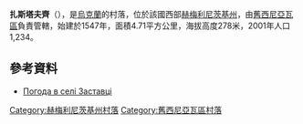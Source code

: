 {{coord|49|35|8|N|27|37|8|E|scale:100000|display=title}}

'''扎斯塔夫齊'''（{{lang-uk|Заставці}}），是[[烏克蘭|烏克蘭]]的村落，位於該國西部[[赫梅利尼茨基州|赫梅利尼茨基州]]，由[[舊西尼亞瓦區|舊西尼亞瓦區]]負責管轄，始建於1547年，面積4.71平方公里，海拔高度278米，2001年人口1,234。

==參考資料==
* [http://weather.in.ua/ua/hmel'nickaja/8640 Погода в селі Заставці] {{Wayback|url=http://weather.in.ua/ua/hmel'nickaja/8640 |date=20111220160232 }}

{{DEFAULTSORT:Заставці}}
[[Category:赫梅利尼茨基州村落|Category:赫梅利尼茨基州村落]]
[[Category:舊西尼亞瓦區村落|Category:舊西尼亞瓦區村落]]


{{Khmelnytskyi-geo-stub}}